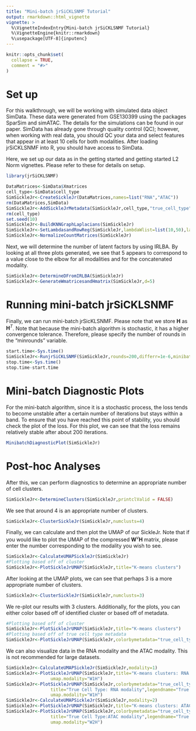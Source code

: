 ---
title: "Mini-batch jrSiCKLSNMF Tutorial"
output: rmarkdown::html_vignette
vignette: >
  %\VignetteIndexEntry{Mini-batch jrSiCKLSNMF Tutorial}
  %\VignetteEngine{knitr::rmarkdown}
  %\usepackage[UTF-8]{inputenc}
---

```{r setup, include = FALSE}
knitr::opts_chunk$set(
  collapse = TRUE,
  comment = "#>"
)
```

# Set up
For this walkthrough, we will be working with simulated data object SimData. These data were generated from GSE130399 using the packages SparSim and simATAC. The details for the simulations can be found in our paper. SimData has already gone through quality control (QC); however, when working with real data, you should QC your data and select features that appear in at least 10 cells for both modalities. After loading jrSiCKLSNMF into R, you should have access to SimData.

Here, we set up our data as in the getting started and getting started L2 Norm vignettes. Please refer to these for details on setup.

```{r loadjrSiCKLSNMF}
library(jrSiCKLSNMF)

DataMatrices<-SimData$Xmatrices
cell_type<-SimData$cell_type
SimSickleJr<-CreateSickleJr(DataMatrices,names=list("RNA","ATAC"))
rm(DataMatrices,SimData)
SimSickleJr<-AddSickleJrMetadata(SimSickleJr,cell_type,"true_cell_type")
rm(cell_type)
set.seed(10)
SimSickleJr<-BuildKNNGraphLaplacians(SimSickleJr)
SimSickleJr<-SetLambdasandRowReg(SimSickleJr,lambdaWlist=list(10,50),lambdaH=500,rowReg="None")
SimSickleJr<-NormalizeCountMatrices(SimSickleJr)
```
Next, we will determine the number of latent factors by using IRLBA. By looking at all three
plots generated, we see that 5 appears to correspond to a value close to the elbow for all modalities and for 
the concatenated modality.
```{r irlba}
SimSickleJr<-DetermineDFromIRLBA(SimSickleJr)
SimSickleJr<-GenerateWmatricesandHmatrix(SimSickleJr,d=5)
```


# Running mini-batch jrSiCKLSNMF

Finally, we can run mini-batch jrSicKLSNMF. Please note that we store $\textbf{H}$ as $\textbf{H}^T$.  Note that because the mini-batch algorithm is stochastic, it has a higher convergence tolerance. Therefore, please specify the number of rounds in the "minrounds" variable.

```{r runningjrsickls}
start.time<-Sys.time()
SimSickleJr<-RunjrSiCKLSNMF(SimSickleJr,rounds=200,differr=1e-6,minibatch=TRUE,random_W_updates=TRUE,batchsize=100,seed=8,minrounds = 200)
stop.time<-Sys.time()
stop.time-start.time
```
# Mini-batch Diagnostic Plots

For the mini-batch algorithm, since it is a stochastic process, the loss tends to become unstable after a certain number of iterations but stays within a band. To ensure that you have reached this point of stability, you should check the plot of the loss. For this plot, we can see that the loss remains relatively stable after about 200 iterations.

```{r minibatchplotdiagnostic}
MinibatchDiagnosticPlot(SimSickleJr)
```

# Post-hoc Analyses

After this, we can perform diagnostics to determine an appropriate number of cell clusters. 

```{r determineclustering}
SimSickleJr<-DetermineClusters(SimSickleJr,printclValid = FALSE)
```

We see that around 4 is an appropriate number of clusters.

```{r clustering}
SimSickleJr<-ClusterSickleJr(SimSickleJr,numclusts=4)
```

Finally, we can calculate and then plot the UMAP of our SickleJr. Note that if you would like to plot the UMAP of the compressed $\mathbf{W}^v\mathbf{H}$ matrix, please enter the number corresponding to the modality you wish to see. 
```{r UMAPplots}
SimSickleJr<-CalculateUMAPSickleJr(SimSickleJr)
#Plotting based off of cluster
SimSickleJr<-PlotSickleJrUMAP(SimSickleJr,title="K-means clusters")

```

After looking at the UMAP plots, we can see that perhaps 3 is a more appropriate number of clusters.

```{r clustering2}
SimSickleJr<-ClusterSickleJr(SimSickleJr,numclusts=3)
```

We re-plot our results with 3 clusters. Additionally, for the plots, you can either color based off of identified cluster or based off of metadata. 

```{r UMAPplots2}
#Plotting based off of cluster
SimSickleJr<-PlotSickleJrUMAP(SimSickleJr,title="K-means clusters")
#Plotting based off of true cell type metadata
SimSickleJr<-PlotSickleJrUMAP(SimSickleJr,colorbymetadata="true_cell_type",title="True Cell Types",legendname="True Cell Types")
```

We can also visualize data in the RNA modality and the ATAC modality. This is not recommended for large datasets.

```{r UMAPplotsWH}
SimSickleJr<-CalculateUMAPSickleJr(SimSickleJr,modality=1)
SimSickleJr<-PlotSickleJrUMAP(SimSickleJr,title="K-means clusters: RNA modality",
                 umap.modality="W1H")
SimSickleJr<-PlotSickleJrUMAP(SimSickleJr,colorbymetadata="true_cell_type",
                 title="True Cell Type: RNA modality",legendname="True Cell Types",
                 umap.modality="W1H")
SimSickleJr<-CalculateUMAPSickleJr(SimSickleJr,modality=2)
SimSickleJr<-PlotSickleJrUMAP(SimSickleJr,title="K-means clusters: ATAC modality",umap.modality="W2H")
SimSickleJr<-PlotSickleJrUMAP(SimSickleJr,colorbymetadata="true_cell_type",
                 title="True Cell Type:ATAC modality",legendname="True Cell Types",
                 umap.modality="W2H")
```
